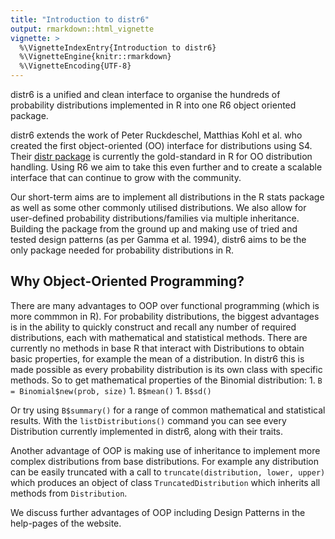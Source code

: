 ```yaml
---
title: "Introduction to distr6"
output: rmarkdown::html_vignette
vignette: >
  %\VignetteIndexEntry{Introduction to distr6}
  %\VignetteEngine{knitr::rmarkdown}
  %\VignetteEncoding{UTF-8}
---
```


distr6 is a unified and clean interface to organise the hundreds of probability distributions implemented in R into one R6 object oriented package.

distr6 extends the work of Peter Ruckdeschel, Matthias Kohl et al. who created the first object-oriented (OO) interface for distributions using S4. Their [distr package](http://distr.r-forge.r-project.org/) is currently the gold-standard in R for OO distribution handling. Using R6 we aim to take this even further and to create a scalable interface that can continue to grow with the community.

Our short-term aims are to implement all distributions in the R stats package as well as some other commonly utilised distributions. We also allow for user-defined probability distributions/families via multiple inheritance. Building the package from the ground up and making use of tried and tested design patterns (as per Gamma et al. 1994), distr6 aims to be the only package needed for probability distributions in R.


## Why Object-Oriented Programming?

There are many advantages to OOP over functional programming (which is more commmon in R). For probability distributions, the biggest advantages is in the ability to quickly construct and recall any number of required distributions, each with mathematical and statistical methods. There are currently no methods in base R that interact with Distributions to obtain basic properties, for example the mean of a distribution. In distr6 this is made possible as every probability distribution is its own class with specific methods. So to get mathematical properties of the Binomial distribution:
1. `B = Binomial$new(prob, size)`
1. `B$mean()`
1. `B$sd()`

Or try using `B$summary()` for a range of common mathematical and statistical results. With the `listDistributions()` command you can see every Distribution currently implemented in distr6, along with their traits.

Another advantage of OOP is making use of inheritance to implement more complex distributions from base distributions. For example any distribution can be easily truncated with a call to `truncate(distribution, lower, upper)` which produces an object of class `TruncatedDistribution` which inherits all methods from `Distribution`. 

We discuss further advantages of OOP including Design Patterns in the help-pages of the website.
